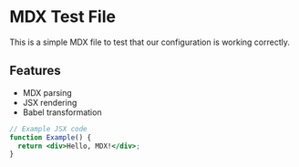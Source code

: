 
<Meta title="Test/MDX Integration" />

# MDX Test File

This is a simple MDX file to test that our configuration is working correctly.

## Features

- MDX parsing
- JSX rendering
- Babel transformation

```jsx
// Example JSX code
function Example() {
  return <div>Hello, MDX!</div>;
}
``` 